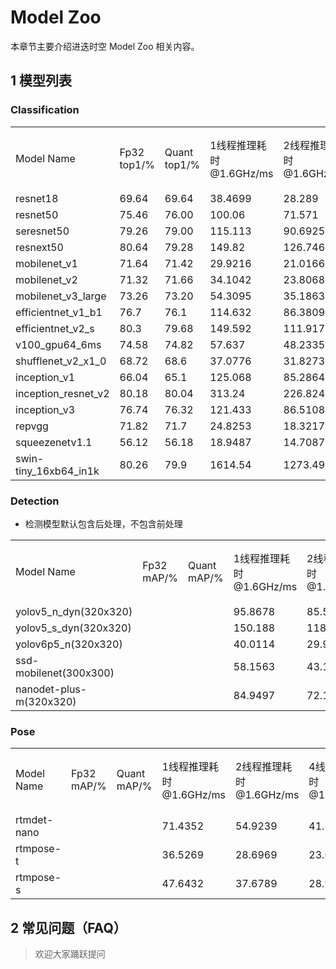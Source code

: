 #  Model Zoo

本章节主要介绍进迭时空 Model Zoo 相关内容。

## 1 模型列表

### Classification

<table>
<tbody>
<tr>
<td>Model Name<br/></td>
<td>Fp32 top1/%<br/></td>
<td>Quant top1/%</td>
<td>1线程推理耗时@1.6GHz/ms<br/></td>
<td>2线程推理耗时@1.6GHz/ms<br/></td>
<td>4线程推理耗时@1.6GHz/ms</td>
<td>模型链接</td>
</tr>
<tr>
<td>resnet18</td>
<td>69.64</td>
<td>69.64</td>
<td>38.4699</td>
<td>28.289</td>
<td>17.2622</td>
<td></td>
</tr>
<tr>
<td>resnet50</td>
<td>75.46</td>
<td>76.00</td>
<td>100.06</td>
<td>71.571</td>
<td>45.1088</td>
<td></td>
</tr>
<tr>
<td>seresnet50</td>
<td>79.26</td>
<td>79.00</td>
<td>115.113</td>
<td>90.6925</td>
<td>62.0626</td>
<td></td>
</tr>
<tr>
<td>resnext50</td>
<td>80.64</td>
<td>79.28</td>
<td>149.82</td>
<td>126.746</td>
<td>100.67</td>
<td></td>
</tr>
<tr>
<td>mobilenet_v1</td>
<td>71.64</td>
<td>71.42</td>
<td>29.9216</td>
<td>21.0166</td>
<td>13.1717</td>
<td></td>
</tr>
<tr>
<td>mobilenet_v2</td>
<td>71.32</td>
<td>71.66</td>
<td>34.1042</td>
<td>23.8068</td>
<td>16.0097</td>
<td></td>
</tr>
<tr>
<td>mobilenet_v3_large</td>
<td>73.26</td>
<td>73.20</td>
<td>54.3095</td>
<td>35.1863</td>
<td>25.6427</td>
<td></td>
</tr>
<tr>
<td>efficientnet_v1_b1</td>
<td>76.7</td>
<td>76.1</td>
<td>114.632</td>
<td>86.3809</td>
<td>56.6777</td>
<td></td>
</tr>
<tr>
<td>efficientnet_v2_s</td>
<td>80.3</td>
<td>79.68</td>
<td>149.592</td>
<td>111.917</td>
<td>77.4648</td>
<td></td>
</tr>
<tr>
<td>v100_gpu64_6ms</td>
<td>74.58</td>
<td>74.82</td>
<td>57.637</td>
<td>48.2335</td>
<td>35.2046</td>
<td></td>
</tr>
<tr>
<td>shufflenet_v2_x1_0</td>
<td>68.72</td>
<td>68.6</td>
<td>37.0776</td>
<td>31.8273</td>
<td>26.3727</td>
<td></td>
</tr>
<tr>
<td>inception_v1</td>
<td>66.04</td>
<td>65.1</td>
<td>125.068</td>
<td>85.2864</td>
<td>60.1591</td>
<td></td>
</tr>
<tr>
<td>inception_resnet_v2</td>
<td>80.18</td>
<td>80.04</td>
<td>313.24</td>
<td>226.824</td>
<td>142.386</td>
<td></td>
</tr>
<tr>
<td>inception_v3</td>
<td>76.74</td>
<td>76.32</td>
<td>121.433</td>
<td>86.5108</td>
<td>55.4845</td>
<td></td>
</tr>
<tr>
<td>repvgg</td>
<td>71.82</td>
<td>71.7</td>
<td>24.8253</td>
<td>18.3217</td>
<td>12.5148</td>
<td></td>
</tr>
<tr>
<td>squeezenetv1.1</td>
<td>56.12</td>
<td>56.18</td>
<td>18.9487</td>
<td>14.7087</td>
<td>11.3769</td>
<td></td>
</tr>
<tr>
<td>swin-tiny_16xb64_in1k</td>
<td>80.26</td>
<td>79.9</td>
<td>1614.54</td>
<td>1273.49</td>
<td>1087.9</td>
<td></td>
</tr>
</tbody>
</table>

### Detection

- 检测模型默认包含后处理，不包含前处理

<table>
<tbody>
<tr>
<td>Model Name<br/></td>
<td>Fp32 mAP/%</td>
<td>Quant mAP/%</td>
<td>1线程推理耗时@1.6GHz/ms<br/></td>
<td>2线程推理耗时@1.6GHz/ms<br/></td>
<td>4线程推理耗时@1.6GHz/ms</td>
<td>模型链接</td>
</tr>
<tr>
<td>yolov5_n_dyn(320x320)</td>
<td></td>
<td></td>
<td>95.8678</td>
<td>85.5698</td>
<td>67.9318</td>
<td></td>
</tr>
<tr>
<td>yolov5_s_dyn(320x320)</td>
<td></td>
<td></td>
<td>150.188</td>
<td>118.762</td>
<td>88.8557</td>
<td></td>
</tr>
<tr>
<td>yolov6p5_n(320x320)</td>
<td></td>
<td></td>
<td>40.0114</td>
<td>29.973</td>
<td>23.655</td>
<td></td>
</tr>
<tr>
<td>ssd-mobilenet(300x300)</td>
<td></td>
<td></td>
<td>58.1563</td>
<td>43.1459</td>
<td>25.629</td>
<td></td>
</tr>
<tr>
<td>nanodet-plus-m(320x320)</td>
<td></td>
<td></td>
<td>84.9497</td>
<td>72.1837</td>
<td>59.2333</td>
<td></td>
</tr>
</tbody>
</table>

### Pose

<table>
<tbody>
<tr>
<td>Model Name<br/></td>
<td>Fp32 mAP/%</td>
<td>Quant mAP/%</td>
<td>1线程推理耗时@1.6GHz/ms<br/></td>
<td>2线程推理耗时@1.6GHz/ms<br/></td>
<td>4线程推理耗时@1.6GHz/ms</td>
<td>模型链接</td>
</tr>
<tr>
<td>rtmdet-nano</td>
<td></td>
<td></td>
<td>71.4352</td>
<td>54.9239</td>
<td>41.8441</td>
<td></td>
</tr>
<tr>
<td>rtmpose-t</td>
<td></td>
<td></td>
<td>36.5269</td>
<td>28.6969</td>
<td>23.0973</td>
<td></td>
</tr>
<tr>
<td>rtmpose-s</td>
<td></td>
<td></td>
<td>47.6432</td>
<td>37.6789</td>
<td>28.9216</td>
<td></td>
</tr>
</tbody>
</table>

## 2 常见问题（FAQ）

> 欢迎大家踊跃提问
